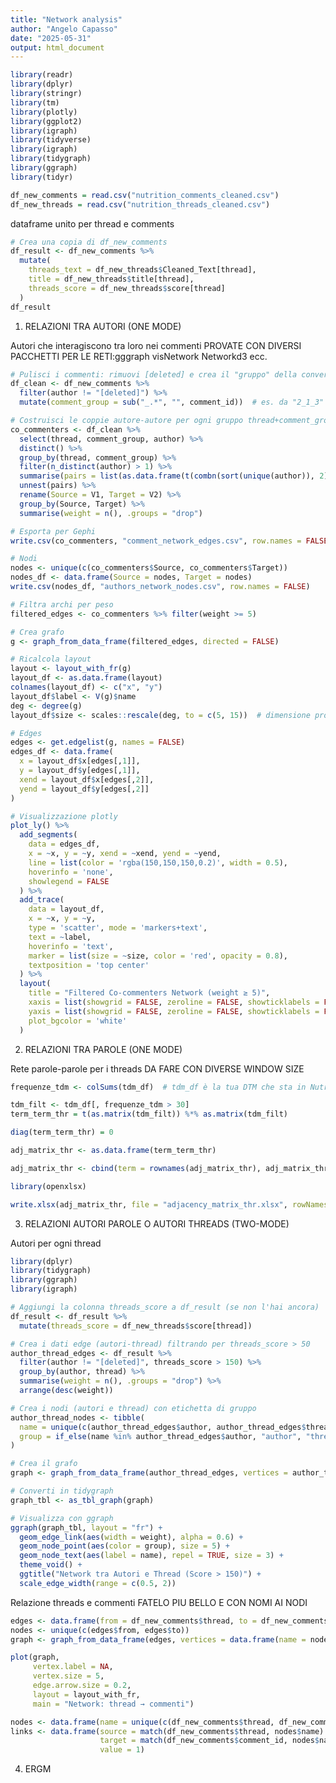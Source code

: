 ```yaml
---
title: "Network analysis"
author: "Angelo Capasso"
date: "2025-05-31"
output: html_document
---
```


```r
library(readr)
library(dplyr)
library(stringr)
library(tm)
library(plotly)
library(ggplot2)
library(igraph)
library(tidyverse)
library(igraph)
library(tidygraph)
library(ggraph)
library(tidyr)

df_new_comments = read.csv("nutrition_comments_cleaned.csv")
df_new_threads = read.csv("nutrition_threads_cleaned.csv")
```

dataframe unito per thread e comments
```r
# Crea una copia di df_new_comments
df_result <- df_new_comments %>%
  mutate(
    threads_text = df_new_threads$Cleaned_Text[thread],
    title = df_new_threads$title[thread],
    threads_score = df_new_threads$score[thread]
  )
df_result
```


1) RELAZIONI TRA AUTORI (ONE MODE)

Autori che interagiscono tra loro nei commenti
PROVATE CON DIVERSI PACCHETTI PER LE RETI:gggraph visNetwork Networkd3 ecc.
```r
# Pulisci i commenti: rimuovi [deleted] e crea il "gruppo" della conversazione
df_clean <- df_new_comments %>%
  filter(author != "[deleted]") %>%
  mutate(comment_group = sub("_.*", "", comment_id))  # es. da "2_1_3" ottieni "2"

# Costruisci le coppie autore-autore per ogni gruppo thread+comment_group
co_commenters <- df_clean %>%
  select(thread, comment_group, author) %>%
  distinct() %>%
  group_by(thread, comment_group) %>%
  filter(n_distinct(author) > 1) %>%
  summarise(pairs = list(as.data.frame(t(combn(sort(unique(author)), 2)))), .groups = "drop") %>%
  unnest(pairs) %>%
  rename(Source = V1, Target = V2) %>%
  group_by(Source, Target) %>%
  summarise(weight = n(), .groups = "drop")

# Esporta per Gephi
write.csv(co_commenters, "comment_network_edges.csv", row.names = FALSE)

# Nodi
nodes <- unique(c(co_commenters$Source, co_commenters$Target))
nodes_df <- data.frame(Source = nodes, Target = nodes)
write.csv(nodes_df, "authors_network_nodes.csv", row.names = FALSE)

```

```r
# Filtra archi per peso
filtered_edges <- co_commenters %>% filter(weight >= 5)

# Crea grafo
g <- graph_from_data_frame(filtered_edges, directed = FALSE)

# Ricalcola layout
layout <- layout_with_fr(g)
layout_df <- as.data.frame(layout)
colnames(layout_df) <- c("x", "y")
layout_df$label <- V(g)$name
deg <- degree(g)
layout_df$size <- scales::rescale(deg, to = c(5, 15))  # dimensione proporzionale

# Edges
edges <- get.edgelist(g, names = FALSE)
edges_df <- data.frame(
  x = layout_df$x[edges[,1]],
  y = layout_df$y[edges[,1]],
  xend = layout_df$x[edges[,2]],
  yend = layout_df$y[edges[,2]]
)

# Visualizzazione plotly
plot_ly() %>%
  add_segments(
    data = edges_df,
    x = ~x, y = ~y, xend = ~xend, yend = ~yend,
    line = list(color = 'rgba(150,150,150,0.2)', width = 0.5),
    hoverinfo = 'none',
    showlegend = FALSE
  ) %>%
  add_trace(
    data = layout_df,
    x = ~x, y = ~y,
    type = 'scatter', mode = 'markers+text',
    text = ~label,
    hoverinfo = 'text',
    marker = list(size = ~size, color = 'red', opacity = 0.8),
    textposition = 'top center'
  ) %>%
  layout(
    title = "Filtered Co-commenters Network (weight ≥ 5)",
    xaxis = list(showgrid = FALSE, zeroline = FALSE, showticklabels = FALSE),
    yaxis = list(showgrid = FALSE, zeroline = FALSE, showticklabels = FALSE),
    plot_bgcolor = 'white'
  )

```



2) RELAZIONI TRA PAROLE (ONE MODE)

Rete parole-parole per i threads
DA FARE CON DIVERSE WINDOW SIZE
```r
frequenze_tdm <- colSums(tdm_df)  # tdm_df è la tua DTM che sta in Nutrition_textmining

tdm_filt <- tdm_df[, frequenze_tdm > 30]
term_term_thr = t(as.matrix(tdm_filt)) %*% as.matrix(tdm_filt)

diag(term_term_thr) = 0

adj_matrix_thr <- as.data.frame(term_term_thr)

adj_matrix_thr <- cbind(term = rownames(adj_matrix_thr), adj_matrix_thr)

library(openxlsx)

write.xlsx(adj_matrix_thr, file = "adjacency_matrix_thr.xlsx", rowNames = FALSE)
```




3) RELAZIONI AUTORI PAROLE O AUTORI THREADS (TWO-MODE)

Autori per ogni thread
```r
library(dplyr)
library(tidygraph)
library(ggraph)
library(igraph)

# Aggiungi la colonna threads_score a df_result (se non l'hai ancora)
df_result <- df_result %>%
  mutate(threads_score = df_new_threads$score[thread])

# Crea i dati edge (autori-thread) filtrando per threads_score > 50
author_thread_edges <- df_result %>%
  filter(author != "[deleted]", threads_score > 150) %>%
  group_by(author, thread) %>%
  summarise(weight = n(), .groups = "drop") %>%
  arrange(desc(weight))

# Crea i nodi (autori e thread) con etichetta di gruppo
author_thread_nodes <- tibble(
  name = unique(c(author_thread_edges$author, author_thread_edges$thread)),
  group = if_else(name %in% author_thread_edges$author, "author", "thread")
)

# Crea il grafo
graph <- graph_from_data_frame(author_thread_edges, vertices = author_thread_nodes)

# Converti in tidygraph
graph_tbl <- as_tbl_graph(graph)

# Visualizza con ggraph
ggraph(graph_tbl, layout = "fr") +
  geom_edge_link(aes(width = weight), alpha = 0.6) +
  geom_node_point(aes(color = group), size = 5) +
  geom_node_text(aes(label = name), repel = TRUE, size = 3) +
  theme_void() +
  ggtitle("Network tra Autori e Thread (Score > 150)") +
  scale_edge_width(range = c(0.5, 2))

```







Relazione threads e commenti
FATELO PIU BELLO E CON NOMI AI NODI
```r
edges <- data.frame(from = df_new_comments$thread, to = df_new_comments$comment_id)
nodes <- unique(c(edges$from, edges$to))
graph <- graph_from_data_frame(edges, vertices = data.frame(name = nodes), directed = TRUE)

plot(graph,
     vertex.label = NA,
     vertex.size = 5,
     edge.arrow.size = 0.2,
     layout = layout_with_fr,
     main = "Network: thread → commenti")

nodes <- data.frame(name = unique(c(df_new_comments$thread, df_new_comments$comment_id)))
links <- data.frame(source = match(df_new_comments$thread, nodes$name) - 1,
                    target = match(df_new_comments$comment_id, nodes$name) - 1,
                    value = 1)
```




4) ERGM